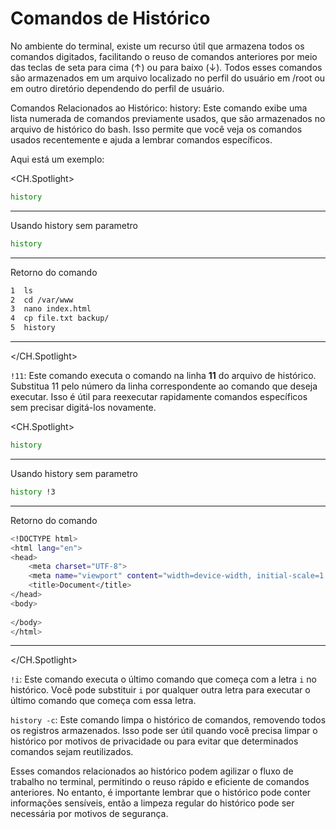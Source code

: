 # Comandos de Histórico
No ambiente do terminal, existe um recurso útil que armazena todos os comandos digitados, facilitando o reuso de comandos anteriores por meio das teclas de seta para cima (↑) ou para baixo (↓). Todos esses comandos são armazenados em um arquivo localizado no perfil do usuário em /root ou em outro diretório dependendo do perfil de usuário.

Comandos Relacionados ao Histórico:
history: Este comando exibe uma lista numerada de comandos previamente usados, que são armazenados no arquivo de histórico do bash. Isso permite que você veja os comandos usados recentemente e ajuda a lembrar comandos específicos.

Aqui está um exemplo:

<CH.Spotlight>

```bash terminal.sh
history
```

---

Usando history sem parametro

```bash terminal.sh
history
```

---

Retorno do comando

```bash terminal.sh
1  ls
2  cd /var/www
3  nano index.html
4  cp file.txt backup/
5  history
```

---

</CH.Spotlight>

`!11`: Este comando executa o comando na linha **11** do arquivo de histórico. Substitua 11 pelo número da linha correspondente ao comando que deseja executar. Isso é útil para reexecutar rapidamente comandos específicos sem precisar digitá-los novamente.

<CH.Spotlight>

```bash terminal.sh
history
```

---

Usando history sem parametro

```bash terminal.sh
history !3
```

---

Retorno do comando

```bash terminal.sh
<!DOCTYPE html>
<html lang="en">
<head>
    <meta charset="UTF-8">
    <meta name="viewport" content="width=device-width, initial-scale=1.0">
    <title>Document</title>
</head>
<body>
    
</body>
</html>
```

---

</CH.Spotlight>

`!i`: Este comando executa o último comando que começa com a letra `i` no histórico. Você pode substituir `i` por qualquer outra letra para executar o último comando que começa com essa letra.

`history -c`: Este comando limpa o histórico de comandos, removendo todos os registros armazenados. Isso pode ser útil quando você precisa limpar o histórico por motivos de privacidade ou para evitar que determinados comandos sejam reutilizados.

Esses comandos relacionados ao histórico podem agilizar o fluxo de trabalho no terminal, permitindo o reuso rápido e eficiente de comandos anteriores. No entanto, é importante lembrar que o histórico pode conter informações sensíveis, então a limpeza regular do histórico pode ser necessária por motivos de segurança.




